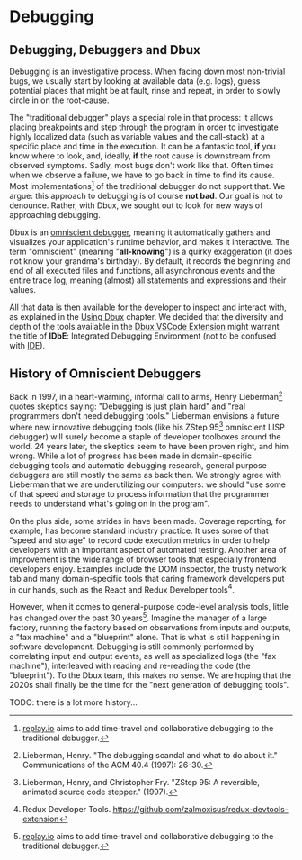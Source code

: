 # Debugging

## Debugging, Debuggers and Dbux

Debugging is an investigative process. When facing down most non-trivial bugs, we usually start by looking at available data (e.g. logs), guess potential places that might be at fault, rinse and repeat, in order to slowly circle in on the root-cause.

The "traditional debugger" plays a special role in that process: it allows placing breakpoints and step through the program in order to investigate highly localized data (such as variable values and the call-stack) at a specific place and time in the execution. It can be a fantastic tool, **if** you know where to look, and, ideally, **if** the root cause is downstream from observed symptoms. Sadly, most bugs don't work like that. Often times when we observe a failure, we have to go back in time to find its cause. Most implementations[^4] of the traditional debugger do not support that.
We argue: this approach to debugging is of course **not bad**. Our goal is not to denounce. Rather, with Dbux, we sought out to look for new ways of approaching debugging.

Dbux is an [omniscient debugger](https://scholar.google.com/scholar?hl=en&as_sdt=0%2C5&q=omniscient+debugger), meaning it automatically gathers and visualizes your application's runtime behavior, and makes it interactive. The term "omniscient" (meaning "**all-knowing**") is a quirky exaggeration (it does not know your grandma's birthday). By default, it records the beginning and end of all executed files and functions, all asynchronous events and the entire trace log, meaning (almost) all statements and expressions and their values.

All that data is then available for the developer to inspect and interact with, as explained in the [Using Dbux](./using-dbux/) chapter. We decided that the diversity and depth of the tools available in the [Dbux VSCode Extension](./tools-and-configuration/01-dbux-code.mdx) might warrant the title of **IDbE**: <Term term="idbe">Integrated Debugging Environment</Term> (not to be confused with [IDE](https://en.wikipedia.org/wiki/Integrated_development_environment)).


## History of Omniscient Debuggers

Back in 1997, in a heart-warming, informal call to arms, Henry Lieberman[^1] quotes skeptics saying: "Debugging is just plain hard" and "real programmers don't need debugging tools." Lieberman envisions a future where new innovative debugging tools (like his ZStep 95[^2] omniscient LISP debugger) will surely become a staple of developer toolboxes around the world. 24 years later, the skeptics seem to have been proven right, and him wrong. While a lot of progress has been made in domain-specific debugging tools and automatic debugging research, general purpose debuggers are still mostly the same as back then. We strongly agree with Lieberman that we are underutilizing our computers: we should "use some of that speed and storage to process information that the programmer needs to understand what's going on in the program". 

On the plus side, some strides in <Term term="dynamic runtime analysis" /> have been made. Coverage reporting, for example, has become standard industry practice. It uses some of that "speed and storage" to record code execution metrics in order to help developers with an important aspect of automated testing. Another area of improvement is the wide range of browser tools that especially frontend developers enjoy. Examples include the DOM inspector, the trusty network tab and many domain-specific tools that caring framework developers put in our hands, such as the React and Redux Developer tools[^3].

However, when it comes to general-purpose code-level analysis tools, little has changed over the past 30 years[^4]. Imagine the manager of a large factory, running the factory based on observations from inputs and outputs, a "fax machine" and a "blueprint" alone. That is what is still happening in software development. Debugging is still commonly performed by correlating input and output events, as well as specialized logs (the "fax machine"), interleaved with reading and re-reading the code (the "blueprint"). To the Dbux team, this makes no sense. We are hoping that the 2020s shall finally be the time for the "next generation of debugging tools".

TODO: there is a lot more history...

<!-- TODO(re-write + move this)  Some of that data comprises already existing inputs and outputs of the program, sometimes data is produced from a properly reported error, sometimes, we have next to no information, e.g. when staring at a silent console of a server that just gives us the wrong data, when looking at an empty page on the frontend or when looking at syntax errors that only occurred after webpacking/bundling. -->

<!-- ## Dynamic Runtime Analysis

TODO


## Omniscient Debuggers

TODO

## Integrated Debugging Environment {#idbe}

TODO -->


[^1]: Lieberman, Henry. "The debugging scandal and what to do about it." Communications of the ACM 40.4 (1997): 26-30.
[^2]: Lieberman, Henry, and Christopher Fry. "ZStep 95: A reversible, animated source code stepper." (1997).
[^3]: Redux Developer Tools. https://github.com/zalmoxisus/redux-devtools-extension
[^4]: [replay.io](https://www.replay.io/) aims to add time-travel and collaborative debugging to the traditional debugger.
